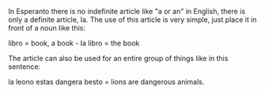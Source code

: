 In Esperanto there is no indefinite article like "a or an" in English, there is only a definite article, la.
The use of this article is very simple, just place it in front of a noun like this:

libro = book, a book - la libro = the book

The article can also be used for an entire group of things like in this sentence:

la leono estas dangera besto = lions are dangerous animals.
